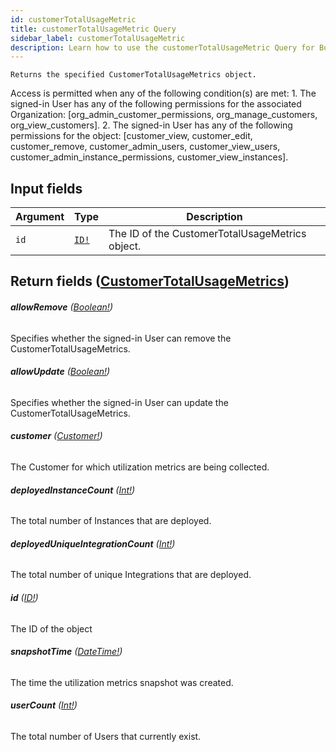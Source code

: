 ```yaml
---
id: customerTotalUsageMetric
title: customerTotalUsageMetric Query
sidebar_label: customerTotalUsageMetric
description: Learn how to use the customerTotalUsageMetric Query for Builder's API.
---
```


    Returns the specified CustomerTotalUsageMetrics object.

Access is permitted when any of the following condition(s) are met: 1. The signed-in User has any of the following permissions for the associated Organization: [org_admin_customer_permissions, org_manage_customers, org_view_customers]. 2. The signed-in User has any of the following permissions for the object: [customer_view, customer_edit, customer_remove, customer_admin_users, customer_view_users, customer_admin_instance_permissions, customer_view_instances].

## Input fields

| Argument | Type                              | Description                                     |
| -------- | --------------------------------- | ----------------------------------------------- |
| `id`     | [`ID!`](/composer/builder/api/schema/scalar/ID.mdx) | The ID of the CustomerTotalUsageMetrics object. |

## Return fields ([CustomerTotalUsageMetrics](/composer/builder/api/schema/object/CustomerTotalUsageMetrics.mdx))

###### <b>allowRemove</b> ([Boolean!](/composer/builder/api/schema/scalar/Boolean.mdx))

Specifies whether the signed-in User can remove the CustomerTotalUsageMetrics.

###### <b>allowUpdate</b> ([Boolean!](/composer/builder/api/schema/scalar/Boolean.mdx))

Specifies whether the signed-in User can update the CustomerTotalUsageMetrics.

###### <b>customer</b> ([Customer!](/composer/builder/api/schema/object/Customer.mdx))

The Customer for which utilization metrics are being collected.

###### <b>deployedInstanceCount</b> ([Int!](/composer/builder/api/schema/scalar/Int.mdx))

The total number of Instances that are deployed.

###### <b>deployedUniqueIntegrationCount</b> ([Int!](/composer/builder/api/schema/scalar/Int.mdx))

The total number of unique Integrations that are deployed.

###### <b>id</b> ([ID!](/composer/builder/api/schema/scalar/ID.mdx))

The ID of the object

###### <b>snapshotTime</b> ([DateTime!](/composer/builder/api/schema/scalar/DateTime.mdx))

The time the utilization metrics snapshot was created.

###### <b>userCount</b> ([Int!](/composer/builder/api/schema/scalar/Int.mdx))

The total number of Users that currently exist.
